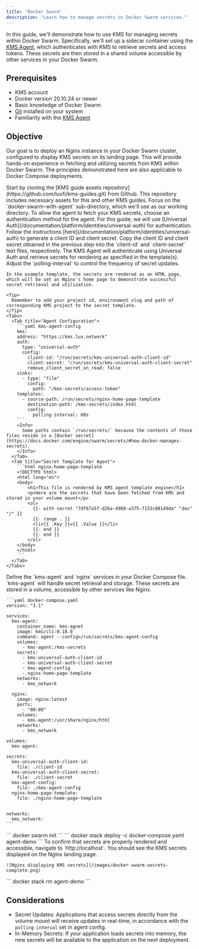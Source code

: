 ```yaml
---
title: 'Docker Swarm'
description: "Learn how to manage secrets in Docker Swarm services."
---
```


In this guide, we'll demonstrate how to use KMS for managing secrets within Docker Swarm. 
Specifically, we'll set up a sidecar container using the [KMS Agent](/kms-agent/overview), which authenticates with KMS to retrieve secrets and access tokens. 
These secrets are then stored in a shared volume accessible by other services in your Docker Swarm.

## Prerequisites
- KMS account
- Docker version 20.10.24 or newer
- Basic knowledge of Docker Swarm
- [Git](https://git-scm.com/book/en/v2/Getting-Started-Installing-Git) installed on your system
- Familiarity with the [KMS Agent](/kms-agent/overview)

## Objective
Our goal is to deploy an Nginx instance in your Docker Swarm cluster, configured to display KMS secrets on its landing page. This will provide hands-on experience in fetching and utilizing secrets from KMS within Docker Swarm. The principles demonstrated here are also applicable to Docker Compose deployments.

<Steps>
  <Step title="Cloning the Guide Assets Repository">
    Start by cloning the [KMS guide assets repository](https://github.com/luxfi/kms-guides.git) from Github. This repository includes necessary assets for this and other KMS guides. Focus on the `docker-swarm-with-agent` sub-directory, which we'll use as our working directory.
  </Step>

  <Step title="Setting Up Authentication with KMS">
    To allow the agent to fetch your KMS secrets, choose an authentication method for the agent. For this guide, we will use [Universal Auth](/documentation/platform/identities/universal-auth) for authentication. Follow the instructions [here](/documentation/platform/identities/universal-auth) to generate a client ID and client secret.
  </Step>

  <Step title="Entering Universal Auth Credentials">
    Copy the client ID and client secret obtained in the previous step into the `client-id` and `client-secret` text files, respectively.
  </Step>

  <Step title="Configuring the KMS Agent">
    The KMS Agent will authenticate using Universal Auth and retrieve secrets for rendering as specified in the template(s). 
    Adjust the `polling-interval` to control the frequency of secret updates. 

    In the example template, the secrets are rendered as an HTML page, which will be set as Nginx's home page to demonstrate successful secret retrieval and utilization.

    <Tip>
      Remember to add your project id, environment slug and path of corresponding KMS project to the secret template.
    </Tip>
    <Tabs>
      <Tab title="Agent Configuration">
        ```yaml kms-agent-config
        kms:
        address: "https://kms.lux.network"
        auth:
          type: "universal-auth"
          config:
            client-id: "/run/secrets/kms-universal-auth-client-id"
            client-secret: "/run/secrets/kms-universal-auth-client-secret"
            remove_client_secret_on_read: false
        sinks:
          - type: "file"
            config:
              path: "/kms-secrets/access-token"
        templates:
          - source-path: /run/secrets/nginx-home-page-template
            destination-path: /kms-secrets/index.html
            config:
              polling-interval: 60s
        ```
        <Info>
          Some paths contain `/run/secrets/` because the contents of those files reside in a [Docker secret](https://docs.docker.com/engine/swarm/secrets/#how-docker-manages-secrets).
        </Info>
      </Tab>
      <Tab title="Secret Template for Agent">
        ```html nginx-home-page-template
        <!DOCTYPE html>
        <html lang="en">
        <body>
            <h1>This file is rendered by KMS agent template engine</h1>
            <p>Here are the secrets that have been fetched from KMS and stored in your volume mount</p>
            <ol>
              {{- with secret "7df67a5f-d26a-4988-a375-7153c08149da" "dev" "/" }}
              {{- range . }}
              <li>{{ .Key }}={{ .Value }}</li>
              {{- end }}
              {{- end }}
            </ol>
        </body>
        </html>
        ```
      </Tab>
    </Tabs>
  </Step>

  <Step title="Creating the Docker Compose File">
    Define the `kms-agent` and `nginx` services in your Docker Compose file. `kms-agent` will handle secret retrieval and storage. These secrets are stored in a volume, accessible by other services like Nginx.

    ```yaml docker-compose.yaml
    version: "3.1"

    services:
      kms-agent:
        container_name: kms-agnet
        image: kms/cli:0.18.0
        command: agent --config=/run/secrets/kms-agent-config
        volumes:
          - kms-agent:/kms-secrets
        secrets:
          - kms-universal-auth-client-id
          - kms-universal-auth-client-secret
          - kms-agent-config
          - nginx-home-page-template
        networks:
          - kms_network

      nginx:
        image: nginx:latest
        ports:
          - "80:80"
        volumes:
          - kms-agent:/usr/share/nginx/html
        networks:
          - kms_network

    volumes:
      kms-agent: 

    secrets:
      kms-universal-auth-client-id:
        file: ./client-id
      kms-universal-auth-client-secret:
        file: ./client-secret
      kms-agent-config:
        file: ./kms-agent-config
      nginx-home-page-template:
        file: ./nginx-home-page-template
        

    networks:
      kms_network:
    ```
  </Step>

  <Step title="Initializing Docker Swarm">
    ```
    docker swarm init
    ```
  </Step>

  <Step title="Deploying the Docker Stack">
    ```
    docker stack deploy -c docker-compose.yaml agent-demo
    ```
  </Step>

  <Step title="Verifying Secret Consumption">
    To confirm that secrets are properly rendered and accessible, navigate to `http://localhost`. You should see the KMS secrets displayed on the Nginx landing page.

    ![Nginx displaying KMS secrets](/images/docker-swarm-secrets-complete.png)
  </Step>

  <Step title="Clean up">
    ```
    docker stack rm agent-demo
    ```
  </Step>
</Steps>

## Considerations
- Secret Updates: Applications that access secrets directly from the volume mount will receive updates in real-time, in accordance with the `polling-interval` set in agent config.
- In-Memory Secrets: If your application loads secrets into memory, the new secrets will be available to the application on the next deployment.
